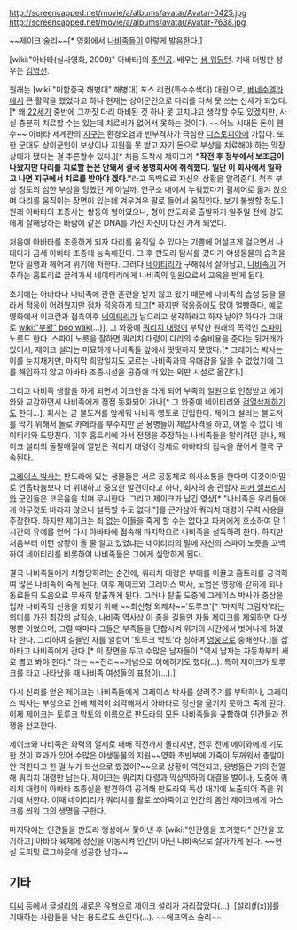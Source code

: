 http://screencapped.net/movie/a/albums/avatar/Avatar-0425.jpg
http://screencapped.net/movie/a/albums/avatar/Avatar-7638.jpg

~~제이크 술리~~[* 영화에서 [[나비족]]들이 이렇게 발음한다.]

[wiki:"아바타(실사영화, 2009)" 아바타]의 [[주인공]]. 배우는 [[샘 워딩턴]]. 기내 더빙판 성우는 [[김영선]].

원래는 [wiki:"미합중국 해병대" 해병대] 포스 리컨(특수수색대) 대원으로, [[베네수엘라]]에서 큰 활약을 했었다고 하나 현재는 상이군인으로 다리를 다쳐 못 쓰는 신세가 되었다.[* 왜 [[22세기]] 중반에 그까짓 다리 마비된 것 하나 못 고치냐고 생각할 수도 있겠지만, 사실 충분히 치료할 수는 있는데 치료비가 없어서 못하는 것이다. ~~어느 시대든 돈이 웬수~~ 아바타 세계관의 [[지구]]는 환경오염과 빈부격차가 극심한 [[디스토피아]]에 가깝다. 또한 군대도 상이군인이 보상이나 지원을 못 받고 자기 돈으로 부상을 치료해야 하는 막장상태가 됐다는 걸 추론할수 있다.][* 처음 도착시 제이크가 '''"작전 후 정부에서 보조금이 나왔지만 다리를 치료할 돈은 안돼서 결국 용병회사에 취직했다. 일단 이 회사에서 일하고 나면 지구에서 치료를 받아야 겠다."'''라고 독백으로 자신의 상황을 알려준다. 척추 부상 정도의 심한 부상을 당했던 게 아닐까. 연구소 내에서 누워있다가 휠체어로 옮겨 앉으며 다리를 움직이는 장면이 있는데 겨우겨우 팔로 들어서 움직인다. 보기 불쌍할 정도.] 원래 아바타의 조종사는 쌍둥이 형이였으나, 형이 판도라로 출발하기 일주일 전에 강도에게 살해당하는 바람에 같은 DNA를 가진 자신이 대신 가게 되었다.

처음에 아바타를 조종하게 되자 다리를 움직일 수 있다는 기쁨에 어설프게 걸으면서 나대다가 금세 아바타 조종에 능숙해진다. 그 후 판도라 탐사를 갔다가 야생동물의 습격을 받아 일행과 헤어져 위기에 처한다. 그러다 [[네이티리]]가 구해줘서 살아남고, [[나비족]]이 거주하는 홈트리로 끌려가서 네이티리에게 나비족의 일원으로서 교육을 받게 된다.

초기에는 아바타나 나비족에 관한 훈련을 받지 않고 왔기 때문에 나비족의 습성 등을 몰라서 적응이 어려웠지만 점차 적응하게 되고[* 하지만 적응중에도 많이 얼빵하다, 예로 영화에서 이크란과 접촉이후 [[네이티리]]가 날으라고 생각하라고 하자 날아? 하다가 그대로 [[wiki:"부왘" boo wak]](…)], 그 와중에 [[쿼리치 대령]]이 부탁한 원래의 목적인 [[스파이]] 노릇도 한다. 스파이 노릇을 잘하면 쿼리치 대령이 다리의 수술비용을 준다는 뒷거래가 있어서, 제이크 설리는 미묘하게 나비족들 앞에서 떳떳하지 못했다.[* 그레이스 박사는 이를 눈치채지만, 마지막 희망일지도 모르는 나비족과의 유대감을 잃을 수 없었기에 그를 해임하지 않고 아바타 조종시설을 공중에 떠 있는 외딴 시설로 옮긴다.]

그리고 나비족 생활을 하게 되면서 이크란을 타게 되어 부족의 일원으로 인정받고 에이와와 교감하면서 나비족에게 점점 동화되어 가나[* 그 와중에 네이티리와 [[검열삭제]]하기도 한다…], 회사는 곧 불도저를 앞세워 나비족 영토로 진입한다. 제이크 설리는 불도저를 막기 위해서 돌로 카메라를 부수지만 곧 용병들이 제압사격을 하고, 어쩔 수 없이 네이티리와 도망친다. 이후 홈트리에 가서 전쟁을 주장하는 나비족들을 말리려던 찰나, 제이크 설리의 돌팔매질에 열받은 쿼리치 대령이 강제로 아바타의 접속을 끊어서 결국 구속된다.

[[그레이스 어거스틴 박사|그레이스 박사]]는 판도라에 있는 생물들은 서로 공동체로 의사소통을 한다며 이것이야말로 언옵타늄보다 더 위대하고 중요한 발견이라고 하나, 회사의 총 관할자 [[파커 셀프리지]]와 군인들은 코웃음을 치며 무시한다. 그리고 제이크가 남긴 영상[* "나비족은 우리들에게 아무것도 바라지 않으니 설득할 수도 없다."]를 근거삼아 쿼리치 대령이 무력 사용을 주장한다. 하지만 제이크는 죄 없는 이들을 죽게 할 수는 없다고 파커에게 호소하여 단 1시간의 유예를 얻어 다시 아바타에 접속해 마지막으로 나비족을 설득하려 한다. 하지만 처음부터 이런 상황이 올 줄 알고 있었냐는 네이티리의 말에 자신의 스파이 노릇을 고백하여 네이티리를 비롯하여 나비족들은 그에게 실망하게 된다.

결국 나비족들에게 처형당하려는 순간에, 쿼리치 대령은 부대를 이끌고 홈트리를 공격하여 많은 나비족이 죽게 된다. 이후 제이크와 그레이스 박사, 노엄은 영창에 갇히게 되나 동료들의 도움으로 무사히 탈출하게 된다. 그러나 탈출 도중에 그레이스 박사가 중상을 입자 나비족의 신용을 되찾기 위해 ~~최신형 외제차~~'토루크'[* '마지막 그림자'라는 의미를 가진 최강의 날짐승. 나비족 역사상 이 종을 길들인 자들 제이크를 제외하면 다섯 명뿐 이었으며, 그럴 때마다 그들은 부족들을 단합시켜 위기의 시간에서 벗어나게 하였다 한다. 그리하여 길들인 자를 일컫어 '토루크 막토'라 칭하며 [[영웅]]으로 숭배한다.]를 잡아타고 나비족에게 간다.[* 이 장면을 두고 수많은 남자들이 "역시 남자는 자동차부터 새로 뽑고 봐야 한다." 라는 ~~진리~~개념으로 이해하기도 했다(…). 특히 제이크가 토루크를 타고 나타났을 때 나비족 여성들의 표정이(…).]

다시 신뢰를 얻은 제이크는 나비족들에게 그레이스 박사를 살려주기를 부탁하나, 그레이스 박사는 부상으로 인해 체력이 쇠약해져서 아바타로 정신을 옮기지 못하고 죽게 된다. 이제 제이크는 토루크 막토의 이름으로 판도라의 모든 나비족들을 규합하여 인간들과 전쟁을 선포한다.

제이크와 나비족은 화력의 열세로 패배 직전까지 몰리지만, 전투 전에 에이와에게 기도한 것이 효과가 있어 수많은 야생동물의 지원~~영화 초반부에 가죽이 두꺼워서 총알이 안 먹힌다고 한 걸 누가 복선으로 봤겠어?~~으로 상황이 역전되고, 용병들은 거의 전멸해 쿼리치 대령만 남는다. 제이크는 쿼리치 대령과 막상막하의 대결을 벌이나, 도중에 쿼리치 대령이 아바타 조종실을 발견하여 공격해 판도라의 독성 대기에 노출되어 죽을 위기에 처한다. 이때 네이티리가 쿼리치를 활로 쏘아죽이고 인간의 몸인 제이크에게 마스크를 씌워 그의 생명을 구한다.

마지막에는 인간들을 판도라 행성에서 쫓아낸 후 [wiki:"인간임을 포기했다" 인간을 포기하고] 아바타 육체에 정신을 이동시켜 인간이 아닌 나비족으로 살아가게 된다. ~~현실 도피및 로그아웃에 성공한 남자~~

== 기타 ==
[[디씨]] 등에서 글[[설리]]의 새로운 유형으로 제이크 설리가 자리잡았다(…). [설리(f(x))]를 기대하는 사람들을 낚는 용도로도 쓰인다(…). ~~에프엑스 술리~~
 

